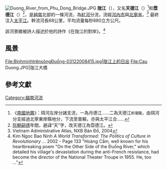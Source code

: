 {{coord|21|05|52|N|106|17|21|E|display=title}}
[[File:Duong_River_from_Phu_Dong_Bridge.JPG|thumb]]
'''陇江'''（{{vie|v=Sông Đuống|hn=瀧隴}}），又名'''天德江'''（{{vie|v=Thiên Đức Giang|hn=天德江}}）<ref>《[[南國地輿|南國地輿]]》：珥河左岸分諸支流，一為月德江……二為天德江<small>即瀧隴</small>，由珥河分支經過北寧東岸縣地分，下流至普賴，亦與太平江合……</ref>和'''霑德江'''（{{vie|v=Chiêm Đức Giang|hn=霑德江}}）<ref>[[阮朝|阮朝]][[嗣德|嗣德]]年間，避諱“天”字，改天德江為霑德江。</ref>，是[[越南|越南]]北部的一條河流，為[[紅河|紅河]]分流，流經[[河內市|河內市]]與[[北寧省|北寧省]]，<ref>Vietnam Administrative Atlas, NXB Bản Đồ, 2004</ref> 最終注入[[太平江|太平江]]。幹流河長68公里，平均流量每秒880立方公尺。

該河景緻被詩人{{link-en|黃琴 (詩人)|Hoàng Cầm (poet)|黃琴}}描述於他的詩作《在陇江的對岸》。<ref>Kim Ngoc Bao Ninh ''A World Transformed: The Politics of Culture in Revolutionary ...'' 2002 - Page 133 "Hoàng Cầm, well known for his heartbreaking poem "On the Other Side of the Đuống River," which detailed his village's devastation during the anti-French resistance, had become the director of the National Theater Troupe in 1955. He, too ..."</ref>

==風景==
<gallery>
File:BìnhminhtrênsôngĐuống-03122008415.jpg|陇江上的日出
File:Cau Duong.JPG|陇江大橋
</gallery>

==參考文獻==
{{reflist}}

{{DEFAULTSORT:Duong River}}
[[Category:越南河流|Category:越南河流]]